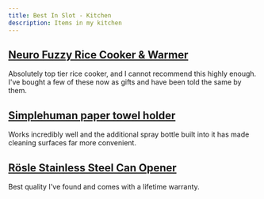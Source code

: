 ```yaml
---
title: Best In Slot - Kitchen
description: Items in my kitchen
---
```


## [Neuro Fuzzy Rice Cooker & Warmer](https://shop.zojirushi.com/products/nszcc?srsltid=AfmBOooTyXZSz69ERIOZqtQ2VtOLq-_wTbIZGZkh44D6HXisMckmFl7k)

Absolutely top tier rice cooker, and I cannot recommend this highly enough. I've bought a few of these now as gifts and have been told the same by them.

## [Simplehuman paper towel holder](https://www.simplehuman.com/products/paper-towel-holder-tension-arm/)

Works incredibly well and the additional spray bottle built into it has made cleaning surfaces far more convenient.

## [Rösle Stainless Steel Can Opener](https://www.roesle.com/us/can-opener-with-pliers-grip/)

Best quality I've found and comes with a lifetime warranty.
